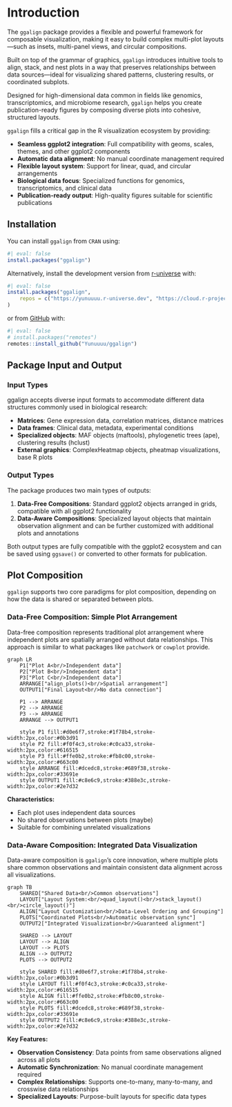 # Introduction {#sec-intro}

The `ggalign` package provides a flexible and powerful framework for composable
visualization, making it easy to build complex multi-plot layouts—such as
insets, multi-panel views, and circular compositions.

Built on top of the grammar of graphics, `ggalign` introduces intuitive tools to
align, stack, and nest plots in a way that preserves relationships between data
sources—ideal for visualizing shared patterns, clustering results, or
coordinated subplots.

Designed for high-dimensional data common in fields like genomics,
transcriptomics, and microbiome research, `ggalign` helps you create
publication-ready figures by composing diverse plots into cohesive, structured
layouts.

`ggalign` fills a critical gap in the R visualization ecosystem by providing:

- **Seamless ggplot2 integration**: Full compatibility with geoms, scales, themes, and other ggplot2 components
- **Automatic data alignment**: No manual coordinate management required
- **Flexible layout system**: Support for linear, quad, and circular arrangements
- **Biological data focus**: Specialized functions for genomics, transcriptomics, and clinical data
- **Publication-ready output**: High-quality figures suitable for scientific publications


## Installation

You can install `ggalign` from `CRAN` using:
```r
#| eval: false
install.packages("ggalign")
```

Alternatively, install the development version from
[r-universe](https://yunuuuu.r-universe.dev/ggalign) with:
```r
#| eval: false
install.packages("ggalign",
    repos = c("https://yunuuuu.r-universe.dev", "https://cloud.r-project.org")
)
```

or from [GitHub](https://github.com/Yunuuuu/ggalign) with:
```r
#| eval: false
# install.packages("remotes")
remotes::install_github("Yunuuuu/ggalign")
```

## Package Input and Output

### Input Types

ggalign accepts diverse input formats to accommodate different data structures commonly used in biological research:

- **Matrices**: Gene expression data, correlation matrices, distance matrices
- **Data frames**: Clinical data, metadata, experimental conditions
- **Specialized objects**: MAF objects (maftools), phylogenetic trees (ape), clustering results (hclust)
- **External graphics**: ComplexHeatmap objects, pheatmap visualizations, base R plots

### Output Types

The package produces two main types of outputs:

1. **Data-Free Compositions**: Standard ggplot2 objects arranged in grids, compatible with all ggplot2 functionality
2. **Data-Aware Compositions**: Specialized layout objects that maintain observation alignment and can be further customized with additional plots and annotations

Both output types are fully compatible with the ggplot2 ecosystem and can be saved using `ggsave()` or converted to other formats for publication.

## Plot Composition

`ggalign` supports two core paradigms for plot composition, depending on how the
data is shared or separated between plots.

### Data-Free Composition: Simple Plot Arrangement

Data-free composition represents traditional plot arrangement where independent
plots are spatially arranged without data relationships. This approach is
similar to what packages like `patchwork` or `cowplot` provide.

```mermaid
graph LR
    P1["Plot A<br/>Independent data"]
    P2["Plot B<br/>Independent data"] 
    P3["Plot C<br/>Independent data"]
    ARRANGE["align_plots()<br/>Spatial arrangement"]
    OUTPUT1["Final Layout<br/>No data connection"]

    P1 --> ARRANGE
    P2 --> ARRANGE  
    P3 --> ARRANGE
    ARRANGE --> OUTPUT1

    style P1 fill:#d0e6f7,stroke:#1f78b4,stroke-width:2px,color:#0b3d91
    style P2 fill:#f0f4c3,stroke:#c0ca33,stroke-width:2px,color:#616515
    style P3 fill:#ffe0b2,stroke:#fb8c00,stroke-width:2px,color:#663c00
    style ARRANGE fill:#dcedc8,stroke:#689f38,stroke-width:2px,color:#33691e
    style OUTPUT1 fill:#c8e6c9,stroke:#388e3c,stroke-width:2px,color:#2e7d32
```

**Characteristics:**

- Each plot uses independent data sources
- No shared observations between plots (maybe)
- Suitable for combining unrelated visualizations

### Data-Aware Composition: Integrated Data Visualization

Data-aware composition is `ggalign`'s core innovation, where multiple plots share
common observations and maintain consistent data alignment across all
visualizations.

```mermaid
graph TB
    SHARED["Shared Data<br/>Common observations"]
    LAYOUT["Layout System:<br/>quad_layout()<br/>stack_layout()<br/>circle_layout()"]
    ALIGN["Layout Customization<br/>Data-Level Ordering and Grouping"]
    PLOTS["Coordinated Plots<br/>Automatic observation sync"]
    OUTPUT2["Integrated Visualization<br/>Guaranteed alignment"]
    
    SHARED --> LAYOUT
    LAYOUT --> ALIGN
    LAYOUT --> PLOTS
    ALIGN --> OUTPUT2
    PLOTS --> OUTPUT2

    style SHARED fill:#d0e6f7,stroke:#1f78b4,stroke-width:2px,color:#0b3d91
    style LAYOUT fill:#f0f4c3,stroke:#c0ca33,stroke-width:2px,color:#616515
    style ALIGN fill:#ffe0b2,stroke:#fb8c00,stroke-width:2px,color:#663c00
    style PLOTS fill:#dcedc8,stroke:#689f38,stroke-width:2px,color:#33691e
    style OUTPUT2 fill:#c8e6c9,stroke:#388e3c,stroke-width:2px,color:#2e7d32
```

**Key Features:**

- **Observation Consistency**: Data points from same observations aligned across all plots
- **Automatic Synchronization**: No manual coordinate management required
- **Complex Relationships**: Supports one-to-many, many-to-many, and crosswise data relationships
- **Specialized Layouts**: Purpose-built layouts for specific data types
